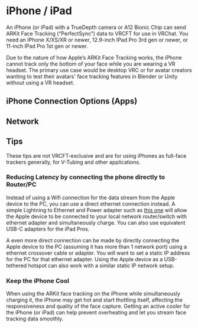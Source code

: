 
# iPhone / iPad

An iPhone (or iPad) with a TrueDepth camera or A12 Bionic Chip can send ARKit Face Tracking (“PerfectSync”) data to VRCFT for use in VRChat.
You need an IPhone X/XS/XR or newer, 12.9-inch IPad Pro 3rd gen or newer, or 11-inch IPad Pro 1st gen or newer.

Due to the nature of how Apple’s ARKit Face Tracking works, the iPhone cannot track only the bottom of your face while you are wearing a VR headset.
The primary use case would be desktop VRC or for avatar creators wanting to test their avatars' face tracking features in Blender or Unity without using a VR headset.

## iPhone Connection Options (Apps)

<DocCardList />

## Network 

## Tips

These tips are not VRCFT-exclusive and are for using iPhones as full-face trackers generally, for V-Tubing and other applications.

### Reducing Latency by connecting the phone directly to Router/PC

Instead of using a Wifi connection for the data stream from the Apple device to the PC, you can use a direct ethernet connection instead.
A simple Lightning to Ethernet and Power adapter such as [this one](https://www.amazon.com/IVSHOWCO-Lightning-Ethernet-Certified-Charging/dp/B09HT77D1D)
will allow the Apple device to be connected to your local network router/switch with ethernet adapter and simultaneously charge.
You can also use equivalent USB-C adapters for the iPad Pros.

A even more direct connection can be made by directly connecting the Apple device to the PC (assuming it has more than 1 network port) using a ethernet crossover cable or adapter.
You will want to set a static IP address for the PC for that ethernet adapter. 
Using the Apple device as a USB-tethered hotspot can also work with a similar static IP network setup.

### Keep the iPhone Cool

When using the ARKit face tracking on the iPhone while simultaneously charging it, the iPhone may get hot and start thottling itself, affecting the responsiveness and quality of the face capture.
Getting an active cooler for the iPhone (or iPad) can help prevent overheating and let you stream face tracking data smoothly.
